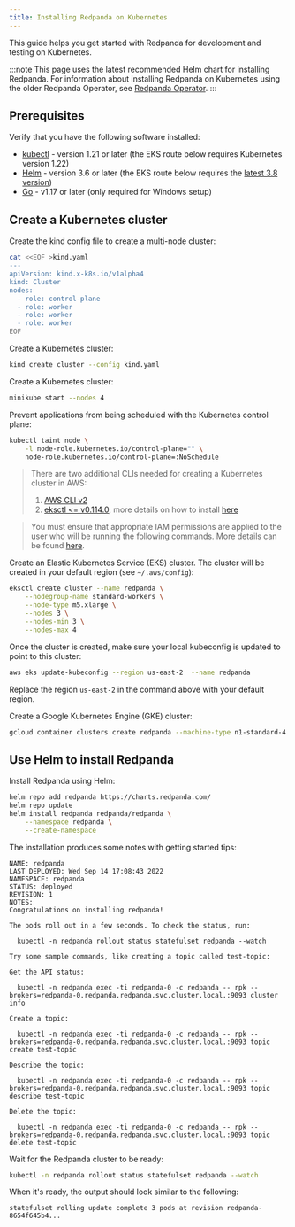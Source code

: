 ```yaml
---
title: Installing Redpanda on Kubernetes
---
```


<head>
    <meta name="title" content="Installing Redpanda on Kubernetes | Redpanda Docs"/>
    <meta name="description" content="Kubernetes quickstart guide."/>
</head>


This guide helps you get started with Redpanda for development and testing on Kubernetes. 

:::note
This page uses the latest recommended Helm chart for installing Redpanda. For information about installing Redpanda on Kubernetes using the older Redpanda Operator, see [Redpanda Operator](../../reference/redpanda-operator).
:::

## Prerequisites

Verify that you have the following software installed:

* [kubectl](https://kubernetes.io/docs/tasks/tools/) - version 1.21 or later (the EKS route below requires Kubernetes version 1.22)
* [Helm](https://helm.sh/docs/intro/install/) - version 3.6 or later (the EKS route below requires the [latest 3.8 version](https://github.com/helm/helm/releases/tag/v3.8.2))
* [Go](https://go.dev/doc/install) - v1.17 or later (only required for Windows setup)

## Create a Kubernetes cluster

<Tabs>
  <TabItem value="kind" label="kind" default>

Create the kind config file to create a multi-node cluster:

```bash
cat <<EOF >kind.yaml
---
apiVersion: kind.x-k8s.io/v1alpha4
kind: Cluster
nodes:
  - role: control-plane
  - role: worker
  - role: worker
  - role: worker
EOF
```

Create a Kubernetes cluster:

```bash
kind create cluster --config kind.yaml
```

  </TabItem>
  <TabItem value="minikube" label="minikube">

Create a Kubernetes cluster:

```bash
minikube start --nodes 4
```

Prevent applications from being scheduled with the Kubernetes control plane:

```bash
kubectl taint node \
    -l node-role.kubernetes.io/control-plane="" \
    node-role.kubernetes.io/control-plane=:NoSchedule
```

  </TabItem>
  <TabItem value="eks" label="Amazon EKS">

> There are two additional CLIs needed for creating a Kubernetes cluster in AWS:
> 1. [AWS CLI v2](https://docs.aws.amazon.com/cli/latest/userguide/getting-started-install.html)
> 2. [eksctl <= v0.114.0](https://github.com/weaveworks/eksctl/releases/tag/v0.114.0), more details on how to install [here](https://docs.aws.amazon.com/eks/latest/userguide/eksctl.html)

> You must ensure that appropriate IAM permissions are applied to the user who will be running the following commands. More details can be found [here](https://docs.aws.amazon.com/eks/latest/userguide/security_iam_id-based-policy-examples.html).

Create an Elastic Kubernetes Service (EKS) cluster. The cluster will be created in your default region (see `~/.aws/config`):

```bash
eksctl create cluster --name redpanda \
    --nodegroup-name standard-workers \
    --node-type m5.xlarge \
    --nodes 3 \
    --nodes-min 3 \
    --nodes-max 4
```

Once the cluster is created, make sure your local kubeconfig is updated to point to this cluster:

```bash
aws eks update-kubeconfig --region us-east-2  --name redpanda
```

Replace the region `us-east-2` in the command above with your default region.
  </TabItem>
  <TabItem value="gke" label="Google GKE">

Create a Google Kubernetes Engine (GKE) cluster:

```bash
gcloud container clusters create redpanda --machine-type n1-standard-4 --num-nodes=3
```

  </TabItem>
</Tabs>

## Use Helm to install Redpanda

Install Redpanda using Helm:

```bash
helm repo add redpanda https://charts.redpanda.com/
helm repo update
helm install redpanda redpanda/redpanda \
    --namespace redpanda \
    --create-namespace
```

The installation produces some notes with getting started tips:

```text
NAME: redpanda
LAST DEPLOYED: Wed Sep 14 17:08:43 2022
NAMESPACE: redpanda
STATUS: deployed
REVISION: 1
NOTES:
Congratulations on installing redpanda!

The pods roll out in a few seconds. To check the status, run:

  kubectl -n redpanda rollout status statefulset redpanda --watch

Try some sample commands, like creating a topic called test-topic:

Get the API status:

  kubectl -n redpanda exec -ti redpanda-0 -c redpanda -- rpk --brokers=redpanda-0.redpanda.redpanda.svc.cluster.local.:9093 cluster info

Create a topic:

  kubectl -n redpanda exec -ti redpanda-0 -c redpanda -- rpk --brokers=redpanda-0.redpanda.redpanda.svc.cluster.local.:9093 topic create test-topic

Describe the topic:

  kubectl -n redpanda exec -ti redpanda-0 -c redpanda -- rpk --brokers=redpanda-0.redpanda.redpanda.svc.cluster.local.:9093 topic describe test-topic

Delete the topic:

  kubectl -n redpanda exec -ti redpanda-0 -c redpanda -- rpk --brokers=redpanda-0.redpanda.redpanda.svc.cluster.local.:9093 topic delete test-topic
```

Wait for the Redpanda cluster to be ready:

```bash
kubectl -n redpanda rollout status statefulset redpanda --watch
```

When it's ready, the output should look similar to the following:

```text
statefulset rolling update complete 3 pods at revision redpanda-8654f645b4...
```
